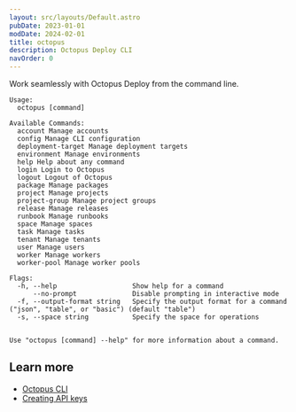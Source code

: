 ```yaml
---
layout: src/layouts/Default.astro
pubDate: 2023-01-01
modDate: 2024-02-01
title: octopus
description: Octopus Deploy CLI
navOrder: 0
---
```


Work seamlessly with Octopus Deploy from the command line.

```
Usage:
  octopus [command]

Available Commands:
  account Manage accounts
  config Manage CLI configuration
  deployment-target Manage deployment targets
  environment Manage environments
  help Help about any command
  login Login to Octopus
  logout Logout of Octopus
  package Manage packages
  project Manage projects
  project-group Manage project groups
  release Manage releases
  runbook Manage runbooks
  space Manage spaces
  task Manage tasks
  tenant Manage tenants
  user Manage users
  worker Manage workers
  worker-pool Manage worker pools

Flags:
  -h, --help                   Show help for a command
      --no-prompt              Disable prompting in interactive mode
  -f, --output-format string   Specify the output format for a command ("json", "table", or "basic") (default "table")
  -s, --space string           Specify the space for operations


Use "octopus [command] --help" for more information about a command.
```

## Learn more

- [Octopus CLI](/docs/octopus-rest-api/cli)
- [Creating API keys](/docs/octopus-rest-api/how-to-create-an-api-key)